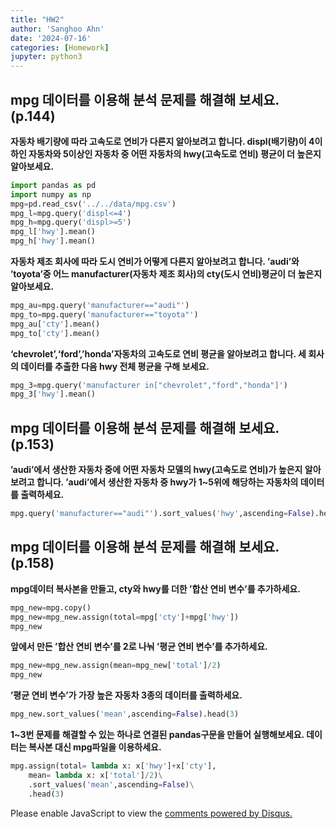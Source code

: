 ```yaml
---
title: "HW2"
author: 'Sanghoo Ahn'
date: '2024-07-16'
categories: [Homework]
jupyter: python3
---
```

## mpg 데이터를 이용해 분석 문제를 해결해 보세요. (p.144)

**자동차 배기량에 따라 고속도로 연비가 다른지 알아보려고 합니다. displ(배기량)이 4이하인 자동차와 5이상인 자동차 중 어떤 자동차의 hwy(고속도로 연비) 평균이 더 높은지 알아보세요.**

```python
import pandas as pd
import numpy as np
mpg=pd.read_csv('../../data/mpg.csv')
mpg_l=mpg.query('displ<=4')
mpg_h=mpg.query('displ>=5')
mpg_l['hwy'].mean()
mpg_h['hwy'].mean()
```


**자동차 제조 회사에 따라 도시 연비가 어떻게 다른지 알아보려고 합니다. 'audi'와 'toyota'중 어느 manufacturer(자동차 제조 회사)의 cty(도시 연비)평균이 더 높은지 알아보세요.**

```python
mpg_au=mpg.query('manufacturer=="audi"')
mpg_to=mpg.query('manufacturer=="toyota"')
mpg_au['cty'].mean()
mpg_to['cty'].mean()
```


**'chevrolet','ford','honda'자동차의 고속도로 연비 평균을 알아보려고 합니다. 세 회사의 데이터를 추출한 다음 hwy 전체 평균을 구해 보세요.**

```python
mpg_3=mpg.query('manufacturer in["chevrolet","ford","honda"]')
mpg_3['hwy'].mean()
```


## mpg 데이터를 이용해 분석 문제를 해결해 보세요. (p.153)

**'audi'에서 생산한 자동차 중에 어떤 자동차 모델의 hwy(고속도로 연비)가 높은지 알아보려고 합니다. 'audi'에서 생산한 자동차 중 hwy가 1~5위에 해당하는 자동차의 데이터를 출력하세요.**

```python
mpg.query('manufacturer=="audi"').sort_values('hwy',ascending=False).head()
```


## mpg 데이터를 이용해 분석 문제를 해결해 보세요. (p.158)

**mpg데이터 복사본을 만들고, cty와 hwy를 더한 '합산 연비 변수'를 추가하세요.**

```python
mpg_new=mpg.copy()
mpg_new=mpg_new.assign(total=mpg['cty']+mpg['hwy'])
mpg_new
```

**앞에서 만든 '합산 연비 변수'를 2로 나눠 '평균 연비 변수'를 추가하세요.**

```python
mpg_new=mpg_new.assign(mean=mpg_new['total']/2)
mpg_new
```

**'평균 연비 변수'가 가장 높은 자동차 3종의 데이터를 출력하세요.**

```python
mpg_new.sort_values('mean',ascending=False).head(3)
```

**1~3번 문제를 해결할 수 있는 하나로 연결된 pandas구문을 만들어 실행해보세요. 데이터는 복사본 대신 mpg파일을 이용하세요.**

```python
mpg.assign(total= lambda x: x['hwy']+x['cty'],
    mean= lambda x: x['total']/2)\
    .sort_values('mean',ascending=False)\
    .head(3)
```

<div id="disqus_thread"></div>
<script>
var disqus_config = function () {
    this.page.url = window.location.href;  // 현재 페이지 URL
    this.page.identifier = window.location.pathname; // 페이지 고유 식별자
};

(function() { // DON'T EDIT BELOW THIS LINE
    var d = document, s = d.createElement('script');
    s.src = 'https://sanghoohoo.disqus.com/embed.js';
    s.setAttribute('data-timestamp', +new Date());
    (d.head || d.body).appendChild(s);
})();
</script>
<noscript>Please enable JavaScript to view the <a href="https://disqus.com/?ref_noscript">comments powered by Disqus.</a></noscript>